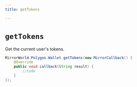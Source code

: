 ```yaml
---
title: getTokens

---
```


# `getTokens`
Get the current user's tokens.

```java
MirrorWorld.Polygon.Wallet.getTokens(new MirrorCallback() {
    @Override
    public void callback(String result) {
        //todo
    }
});
```
